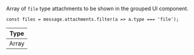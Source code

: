 Array of `file` type attachments to be shown in the grouped UI component.

```tsx
const files = message.attachments.filter(a => a.type === 'file');
```

| Type  |
| ----- |
| Array |
